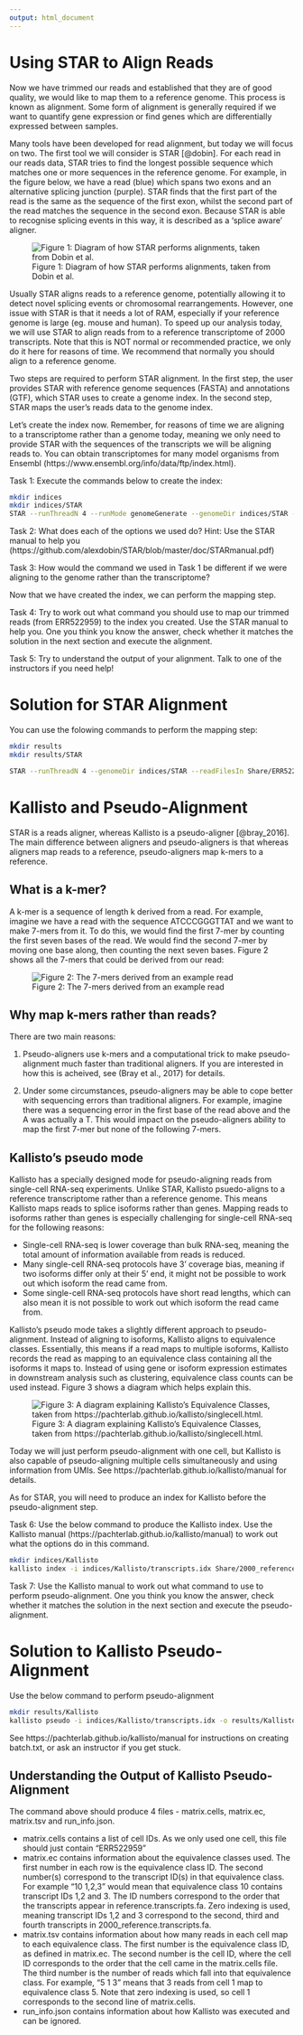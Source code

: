 ```yaml
---
output: html_document
---
```

# Using STAR to Align Reads

Now we have trimmed our reads and established that they are of good quality, we would like to map them to a reference genome. This process is known as alignment. Some form of alignment is generally required if we want to quantify gene expression or find genes which are differentially expressed between samples.

Many tools have been developed for read alignment, but today we will focus on two. The first tool we will consider is STAR [@dobin]. For each read in our reads data, STAR tries to find the longest possible sequence which matches one or more sequences in the reference genome. For example, in the figure below, we have a read (blue) which spans two exons and an alternative splicing junction (purple). STAR finds that the first part of the read is the same as the sequence of the first exon, whilst the second part of the read matches the sequence in the second exon. Because STAR is able to recognise splicing events in this way, it is described as a 'splice aware' aligner.

![Figure 1: Diagram of how STAR performs alignments, taken from Dobin et al.](L1-images/STAR_explanation.png)

Usually STAR aligns reads to a reference genome, potentially allowing it to detect novel splicing events or chromosomal rearrangements. However, one issue with STAR is that it needs a lot of RAM, especially if your reference genome is large (eg. mouse and human). To speed up our analysis today, we will use STAR to align reads from to a reference transcriptome of 2000 transcripts. Note that this is NOT normal or recommended practice, we only do it here for reasons of time. We recommend that normally you should align to a reference genome.

Two steps are required to perform STAR alignment. In the first step, the user provides STAR with reference genome sequences (FASTA) and annotations (GTF), which STAR uses to create a genome index. In the second step, STAR maps the user's reads data to the genome index.

Let's create the index now. Remember, for reasons of time we are aligning to a transcriptome rather than a genome today, meaning we only need to provide STAR with the sequences of the transcripts we will be aligning reads to. You can obtain transcriptomes for many model organisms from Ensembl (https://www.ensembl.org/info/data/ftp/index.html).

Task 1: Execute the commands below to create the index:
```bash
mkdir indices
mkdir indices/STAR
STAR --runThreadN 4 --runMode genomeGenerate --genomeDir indices/STAR --genomeFastaFiles Share/2000_reference.transcripts.fa
```

Task 2: What does each of the options we used do? Hint: Use the STAR manual to help you (https://github.com/alexdobin/STAR/blob/master/doc/STARmanual.pdf)

Task 3: How would the command we used in Task 1 be different if we were aligning to the genome rather than the transcriptome?

Now that we have created the index, we can perform the mapping step.

Task 4: Try to work out what command you should use to map our trimmed reads (from ERR522959) to the index you created. Use the STAR manual to help you. One you think you know the answer, check whether it matches the solution in the next section and execute the alignment.

Task 5: Try to understand the output of your alignment. Talk to one of the instructors if you need help!

# Solution for STAR Alignment

You can use the folowing commands to perform the mapping step:
```bash
mkdir results
mkdir results/STAR

STAR --runThreadN 4 --genomeDir indices/STAR --readFilesIn Share/ERR522959_1.fastq Share/ERR522959_2.fastq --outFileNamePrefix results/STAR/
```

# Kallisto and Pseudo-Alignment

STAR is a reads aligner, whereas Kallisto is a pseudo-aligner [@bray_2016]. The main difference between aligners and pseudo-aligners is that whereas aligners map reads to a reference, pseudo-aligners map k-mers to a reference.

## What is a k-mer?

A k-mer is a sequence of length k derived from a read. For example, imagine we have a read with the sequence ATCCCGGGTTAT and we want to make 7-mers from it. To do this, we would find the first 7-mer by counting the first seven bases of the read. We would find the second 7-mer by moving one base along, then counting the next seven bases. Figure 2 shows all the 7-mers that could be derived from our read:

![Figure 2: The 7-mers derived from an example read](L1-images/Kmers.png)

## Why map k-mers rather than reads?
There are two main reasons:

1. Pseudo-aligners use k-mers and a computational trick to make pseudo-alignment much faster than traditional aligners. If you are interested in how this is acheived, see (Bray et al., 2017) for details.

2. Under some circumstances, pseudo-aligners may be able to cope better with sequencing errors than traditional aligners. For example, imagine there was a sequencing error in the first base of the read above and the A was actually a T. This would impact on the pseudo-aligners ability to map the first 7-mer but none of the following 7-mers.

## Kallisto's pseudo mode

Kallisto has a specially designed mode for pseudo-aligning reads from single-cell RNA-seq experiments. Unlike STAR, Kallisto psuedo-aligns to a reference transcriptome rather than a reference genome. This means Kallisto maps reads to splice isoforms rather than genes. Mapping reads to isoforms rather than genes is especially challenging for single-cell RNA-seq for the following reasons:

 * Single-cell RNA-seq is lower coverage than bulk RNA-seq, meaning the total amount of information available from reads is reduced.
 * Many single-cell RNA-seq protocols have 3' coverage bias, meaning if two isoforms differ only at their 5' end, it might not be possible to work out which isoform the read came from.
 * Some single-cell RNA-seq protocols have short read lengths, which can also mean it is not possible to work out which isoform the read came from.

Kallisto's pseudo mode takes a slightly different approach to pseudo-alignment. Instead of aligning to isoforms, Kallisto aligns to equivalence classes. Essentially, this means if a read maps to multiple isoforms, Kallisto records the read as mapping to an equivalence class containing all the isoforms it maps to. Instead of using gene or isoform expression estimates in downstream analysis such as clustering, equivalence class counts can be used instead. Figure 3 shows a diagram which helps explain this.

![Figure 3: A diagram explaining Kallisto's Equivalence Classes, taken from https://pachterlab.github.io/kallisto/singlecell.html.](L1-images/TCC.jpg)

Today we will just perform pseudo-alignment with one cell, but Kallisto is also capable of pseudo-aligning multiple cells simultaneously and using information from UMIs. See https://pachterlab.github.io/kallisto/manual for details.

As for STAR, you will need to produce an index for Kallisto before the pseudo-alignment step.

Task 6: Use the below command to produce the Kallisto index. Use the Kallisto manual (https://pachterlab.github.io/kallisto/manual) to work out what the options do in this command.

```bash
mkdir indices/Kallisto
kallisto index -i indices/Kallisto/transcripts.idx Share/2000_reference.transcripts.fa
```

Task 7: Use the Kallisto manual to work out what command to use to perform pseudo-alignment. One you think you know the answer, check whether it matches the solution in the next section and execute the pseudo-alignment.

# Solution to Kallisto Pseudo-Alignment

Use the below command to perform pseudo-alignment

```bash
mkdir results/Kallisto
kallisto pseudo -i indices/Kallisto/transcripts.idx -o results/Kallisto -b batch.txt 
```

See https://pachterlab.github.io/kallisto/manual for instructions on creating batch.txt, or ask an instructor if you get stuck.

## Understanding the Output of Kallisto Pseudo-Alignment

The command above should produce 4 files - matrix.cells, matrix.ec, matrix.tsv and run_info.json.

* matrix.cells contains a list of cell IDs. As we only used one cell, this file should just contain "ERR522959"
* matrix.ec contains information about the equivalence classes used. The first number in each row is the equivalence class ID. The second number(s) correspond to the transcript ID(s) in that equivalence class. For example "10 1,2,3" would mean that equivalence class 10 contains transcript IDs 1,2 and 3. The ID numbers correspond to the order that the transcripts appear in reference.transcripts.fa. Zero indexing is used, meaning transcript IDs 1,2 and 3 correspond to the second, third and fourth transcripts in 2000_reference.transcripts.fa.
* matrix.tsv contains information about how many reads in each cell map to each equivalence class. The first number is the equivalence class ID, as defined in matrix.ec. The second number is the cell ID, where the cell ID corresponds to the order that the cell came in the matrix.cells file. The third number is the number of reads which fall into that equivalence class. For example, "5 1 3" means that 3 reads from cell 1 map to equivalence class 5. Note that zero indexing is used, so cell 1 corresponds to the second line of matrix.cells.
* run_info.json contains information about how Kallisto was executed and can be ignored.



